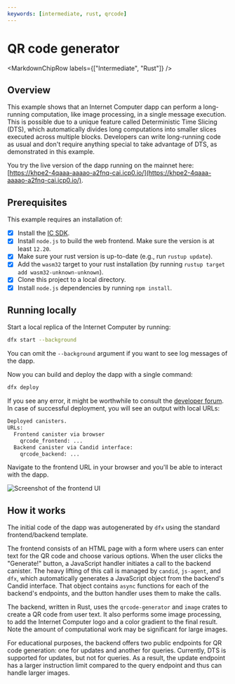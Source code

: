 ```yaml
---
keywords: [intermediate, rust, qrcode]
---
```



# QR code generator

<MarkdownChipRow labels={["Intermediate", "Rust"]} />

## Overview

This example shows that an Internet Computer dapp can perform a long-running computation, like image processing, in a single message execution.
This is possible due to a unique feature called Deterministic Time Slicing (DTS), which automatically divides long computations into smaller slices executed across multiple blocks.
Developers can write long-running code as usual and don't require anything special to take advantage of DTS, as demonstrated in this example.

You try the live version of the dapp running on the mainnet here: [https://khpe2-4qaaa-aaaao-a2fnq-cai.icp0.io/](https://khpe2-4qaaa-aaaao-a2fnq-cai.icp0.io/).

## Prerequisites
This example requires an installation of:

- [x] Install the [IC SDK](https://internetcomputer.org/docs/current/developer-docs/setup/install/).
- [x] Install `node.js` to build the web frontend. Make sure the version is at least `12.20`.
- [x] Make sure your rust version is up-to-date (e.g., run `rustup update`).
- [x] Add the `wasm32` target to your rust installation (by running `rustup target add wasm32-unknown-unknown`).
- [x] Clone this project to a local directory.
- [x] Install `node.js` dependencies by running `npm install`.

## Running locally

Start a local replica of the Internet Computer by running:

```bash
dfx start --background
```

You can omit the `--background` argument if you want to see log messages of the dapp.

Now you can build and deploy the dapp with a single command:

```bash
dfx deploy
```

If you see any error, it might be worthwhile to consult the [developer forum](https://forum.dfinity.org/).
In case of successful deployment, you will see an output with local URLs:

```bash
Deployed canisters.
URLs:
  Frontend canister via browser
    qrcode_frontend: ...
  Backend canister via Candid interface:
    qrcode_backend: ...
```

Navigate to the frontend URL in your browser and you'll be able to interact with the dapp.

![Screenshot of the frontend UI](screenshot.png)


## How it works

The initial code of the dapp was autogenerated by `dfx` using the standard frontend/backend template.

The frontend consists of an HTML page with a form where users can enter text for the QR code and choose various options.
When the user clicks the "Generate!" button, a JavaScript handler initiates a call to the backend canister.
The heavy lifting of this call is managed by `candid`, `js-agent`, and `dfx`, which automatically generates a JavaScript object from the backend's Candid interface.
That object contains `async` functions for each of the backend's endpoints, and the button handler uses them to make the calls.

The backend, written in Rust, uses the `qrcode-generator` and `image` crates to create a QR code from user text.
It also performs some image processing, to add the Internet Computer logo and a color gradient to the final result.
Note the amount of computational work may be significant for large images.

For educational purposes, the backend offers two public endpoints for QR code generation: one for updates and another for queries.
Currently, DTS is supported for updates, but not for queries.
As a result, the update endpoint has a larger instruction limit compared to the query endpoint and thus can handle larger images.

